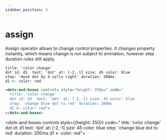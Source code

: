 ```yaml
---
sidebar_position: 3
---
```


# assign

Assign operator allows to change control properties.
It changes property instantly, which means change is not subject to animation, however step duration rules still apply.

```dabl tab showLineNumbers
title: 'color change'
dot id: d1  text: 'dot' at: [-2,-1] size: 45 color: blue
step: 'move dot by 4 cells right' duration: 200ms
d1 <- color: red
```
```html tab showLineNumbers
<dots-and-boxes controls style="height: 250px" code="
  title: 'color change'
  dot id: d1  text: 'dot' at: [-2,-1] size: 45 color: blue
  step: 'change blue dot to red' duration: 200ms
  d1 <- color: red">
</dots-and-boxes>
```

<dots-and-boxes controls style={{height: 250}} code="
    title: 'color change'
    dot id: d1  text: 'dot' at: [-2,-1] size: 45 color: blue
    step: 'change blue dot to red' duration: 200ms
    d1 <- color: red">
</dots-and-boxes>